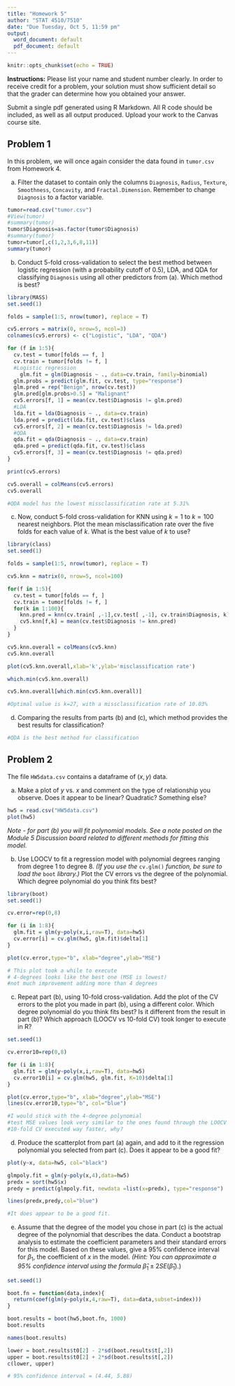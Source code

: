 ---
title: "Homework 5"
author: "STAT 4510/7510"
date: "Due Tuesday, Oct 5, 11:59 pm"
output:
  word_document: default
  pdf_document: default
---

```{r setup, include=FALSE}
knitr::opts_chunk$set(echo = TRUE)
```

**Instructions:**  Please list your name and student number clearly.  In order to receive credit for a problem, your solution must show sufficient detail so that the grader can determine how you obtained your answer.

Submit a single pdf generated using R Markdown.  All R code should be included, as well as all output produced.  Upload your work to the Canvas course site.

## Problem 1

In this problem, we will once again consider the data found in `tumor.csv` from Homework 4.  
    
(a)  Filter the dataset to contain only the columns `Diagnosis`, `Radius`, `Texture`, `Smoothness`, `Concavity`, and `Fractal.Dimension`.  Remember to change `Diagnosis` to a factor variable. 
```{r}
tumor=read.csv("tumor.csv")
#View(tumor)
#summary(tumor)
tumor$Diagnosis=as.factor(tumor$Diagnosis)
#summary(tumor)
tumor=tumor[,c(1,2,3,6,8,11)]
summary(tumor)
```


(b)  Conduct 5-fold cross-validation to select the best method between logistic regression (with a probability cutoff of 0.5), LDA, and QDA for classifying `Diagnosis` using all other predictors from (a).  Which method is best?
```{r}

library(MASS)
set.seed(1)

folds = sample(1:5, nrow(tumor), replace = T)

cv5.errors = matrix(0, nrow=5, ncol=3)
colnames(cv5.errors) <- c("Logistic", "LDA", "QDA")

for (f in 1:5){
  cv.test = tumor[folds == f, ]
  cv.train = tumor[folds != f, ]
  #Logistic regression
    glm.fit = glm(Diagnosis ~ ., data=cv.train, family=binomial)
  glm.probs = predict(glm.fit, cv.test, type="response")
  glm.pred = rep("Benign", nrow(cv.test))
  glm.pred[glm.probs>0.5] = "Malignant"
  cv5.errors[f, 1] = mean(cv.test$Diagnosis != glm.pred)
  #LDA
  lda.fit = lda(Diagnosis ~ ., data=cv.train)
  lda.pred = predict(lda.fit, cv.test)$class
  cv5.errors[f, 2] = mean(cv.test$Diagnosis != lda.pred)
  #QDA
  qda.fit = qda(Diagnosis ~ ., data=cv.train)
  qda.pred = predict(qda.fit, cv.test)$class
  cv5.errors[f, 3] = mean(cv.test$Diagnosis != qda.pred)
}

print(cv5.errors)
```
```{r}
cv5.overall = colMeans(cv5.errors)
cv5.overall
```
```{r}
#QDA model has the lowest missclassification rate at 5.31%
```


(c)  Now, conduct 5-fold cross-validation for KNN using $k=1$ to $k=100$ nearest neighbors. Plot the mean misclassification rate over the five folds for each value of $k$. What is the best value of $k$ to use? 
```{r}
library(class)
set.seed(1)

folds = sample(1:5, nrow(tumor), replace = T)

cv5.knn = matrix(0, nrow=5, ncol=100)

for(f in 1:5){
  cv.test = tumor[folds == f, ]
  cv.train = tumor[folds != f, ]
  for(k in 1:100){
    knn.pred = knn(cv.train[ ,-1],cv.test[ ,-1], cv.train$Diagnosis, k)
    cv5.knn[f,k] = mean(cv.test$Diagnosis != knn.pred)
  }
}

cv5.knn.overall = colMeans(cv5.knn)
cv5.knn.overall
```
```{r}
plot(cv5.knn.overall,xlab='k',ylab='misclassification rate')
```
```{r}
which.min(cv5.knn.overall)
```
```{r}
cv5.knn.overall[which.min(cv5.knn.overall)]
```
```{r}
#Optimal value is k=27, with a missclassification rate of 10.03%
```

(d)  Comparing the results from parts (b) and (c), which method provides the best results for classification?
```{r}
#QDA is the best method for classification
```

## Problem 2

The file `HW5data.csv` contains a dataframe of $(x,y)$ data.  

(a)  Make a plot of $y$ vs. $x$ and comment on the type of relationship you observe.  Does it appear to be linear?  Quadratic?  Something else?
```{r}
hw5 = read.csv("HW5data.csv")
plot(hw5)

```


*Note - for part (b) you will fit polynomial models.  See a note posted on the Module 5 Discussion board related to different methods for fitting this model.*

(b)  Use LOOCV to fit a regression model with polynomial degrees ranging from degree 1 to degree 8.  _(If you use the_ `cv.glm()` _function, be sure to load the_ `boot` _library.)_  Plot the CV errors vs the degree of the polynomial.  Which degree polynomial do you think fits best?
```{r}
library(boot)
set.seed(1)

cv.error=rep(0,8)

for (i in 1:8){
  glm.fit = glm(y~poly(x,i,raw=T), data=hw5)
  cv.error[i] = cv.glm(hw5, glm.fit)$delta[1]
}

plot(cv.error,type="b", xlab="degree",ylab="MSE")

```

```{r}
# This plot took a while to execute
# 4-degrees looks like the best one (MSE is lowest)
#not much improvement adding more than 4 degrees
```

(c)  Repeat part (b), using 10-fold cross-validation. Add the plot of the CV errors to the plot you made in part (b), using a different color.  Which degree polynomial do you think fits best?  Is it different from the result in part (b)?  Which approach (LOOCV vs 10-fold CV) took longer to execute in R?
```{r}
set.seed(1)

cv.error10=rep(0,8)

for (i in 1:8){
  glm.fit = glm(y~poly(x,i,raw=T), data=hw5)
  cv.error10[i] = cv.glm(hw5, glm.fit, K=10)$delta[1]
}

plot(cv.error,type="b", xlab="degree",ylab="MSE")
lines(cv.error10,type="b", col="blue")

```
```{r}
#I would stick with the 4-degree polynomial
#test MSE values look very similar to the ones found through the LOOCV
#10-fold CV executed way faster, why?
```

(d)  Produce the scatterplot from part (a) again, and add to it the regression polynomial you selected from part (c).  Does it appear to be a good fit?
```{r}
plot(y~x, data=hw5, col="black")

glmpoly.fit = glm(y~poly(x,4),data=hw5)
predx = sort(hw5$x)
predy = predict(glmpoly.fit, newdata =list(x=predx), type="response")

lines(predx,predy,col="blue")

```
```{r}
#It does appear to be a good fit.
```


(e)  Assume that the degree of the model you chose in part (c) is the actual degree of the polynomial that describes the data.  Conduct a bootstrap analysis to estimate the coefficient parameters and their standard errors for this model.  Based on these values, give a 95\% confidence interval for $\beta_1$, the coefficient of $x$ in the model.  _(Hint:  You can approximate a 95\% confidence interval using the formula_ $\hat{\beta}_1 \pm 2SE(\hat{\beta}_1)$.)
```{r}
set.seed(1)

boot.fn = function(data,index){
  return(coef(glm(y~poly(x,4,raw=T), data=data,subset=index)))
}

boot.results = boot(hw5,boot.fn, 1000)
boot.results
```
```{r}
names(boot.results)
```
```{r}
lower = boot.results$t0[2] - 2*sd(boot.results$t[,2])
upper = boot.results$t0[2] + 2*sd(boot.results$t[,2])
c(lower, upper)
```
 
```{r}
# 95% confidence interval = (4.44, 5.88)
```
 
 